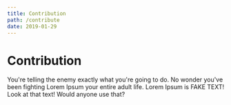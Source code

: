 ```yaml
---
title: Contribution
path: /contribute
date: 2019-01-29
---
```


# Contribution

<Preamble>
  You're telling the enemy exactly what you're going to do. No wonder you've been fighting Lorem Ipsum your entire adult
  life. Lorem Ipsum is FAKE TEXT! Look at that text! Would anyone use that?
</Preamble>
